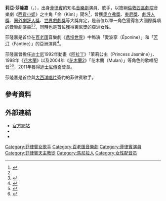 {{noteTA
|T=zh-cn:丽娅·萨隆加;zh-hk:麗雅·莎朗嘉;zh-tw:莉亞·莎隆嘉;
|1=zh-cn:丽娅;zh-hk:麗雅;zh-tw:莉亞;
|2=zh-cn:萨隆加;zh-hk:莎朗嘉;zh-tw:莎隆嘉;
}}
{{Infobox entertainer
| name = 莉亞·莎隆嘉
| type = 女演员
| image = Lea_Salonga_San_Francisco_Sept_16_2011.png
| caption = 莉亞·莎隆嘉於2011年9月16日在舊金山。
| birthdate = {{birth date and age|mf=yes|1971|2|22}}
| location = [[菲律賓|菲律賓]][[安格列市|安格列市]]與[[馬尼拉|馬尼拉]]
| birthname = Maria Lea Carmen Imutan Salonga
| spouse = {{marriage|-{zh-tw:勞勃;zh-cn:罗伯特;zh-hk:羅拔;}-·查爾斯·錢<!--Robert Charles Chien-->|Jan 10, 2004}}
| yearsactive = 1978年–至今
| occupation = 歌手、演員
| website = {{URL|www.leasalonga.com}}
| tonyawards = '''[[東尼獎|東尼獎音樂劇最佳女主角]]'''<br />1991年《'''[[西貢小姐|西貢小姐]]'''》
| awards = '''[[勞倫斯·奧立弗獎|奧立弗獎音樂劇最佳女主角]]'''<br />1990年《'''[[西貢小姐|西貢小姐]]'''》<br>'''[[劇評人獎|劇評人獎音樂劇最佳女主角]]'''<br />1991年《'''[[西貢小姐|西貢小姐]]'''》<br>'''[[圈外劇評人獎|圈外劇評人獎音樂劇最佳女主角]]'''<br />1991年《'''[[西貢小姐|西貢小姐]]'''》<br> '''[[世界戲劇獎|世界戲劇獎音樂劇最佳女主角]]'''<br />1991年《'''[[西貢小姐|西貢小姐]]'''》
}}
'''莉亞·莎隆嘉'''（{{lang-en|Lea Salonga}}，{{bd|1971年|2月22日|catIdx=S}}），出身[[菲律賓|菲律賓]]的知名[[音樂劇|音樂劇]]演員、歌手，以擔綱[[倫敦|倫敦]][[西區劇院|西區劇院]]音樂劇《[[西貢小姐|西貢小姐]]》之主角「金（Kim）」聞名<ref name="broadway.com">{{cite web|url=http://www.broadway.com/gen/Buzz_Star_File.aspx?ci=23104|title=Broadway.com Star Files|accessdate=2010-01-10|archive-date=2005-02-21|archive-url=https://web.archive.org/web/20050221175130/http://www.broadway.com/gen/Buzz_Star_File.aspx?ci=23104|dead-url=no}}</ref>，曾獲[[勞倫斯·奧立弗獎|奧立弗獎]]、[[東尼獎|東尼獎]]、[[劇評人獎|劇評人獎]]、[[圈外劇評人獎|圈外劇評人獎]]、[[世界戲劇獎|世界戲劇獎]]等大獎肯定，是首位以單一角色獲得各大國際獎項的音樂劇演員<ref name="broadway.com"/><ref name="audreymagazine.com">{{cite web|url=http://www.audreymagazine.com/February2005/Features01.asp|title=Audrey Magazine: "The Entertainer"|deadurl=yes|archiveurl=https://web.archive.org/web/20110319201419/http://www.audreymagazine.com/February2005/Features01.asp|archivedate=2011-03-19}}</ref>，同時也是首位獲得東尼獎的亞洲女性。

莎隆嘉是首位在[[百老匯|百老匯]]音樂劇《[[悲慘世界_(音樂劇)|悲慘世界]]》中飾演「愛波寧（Éponine）」和「[[芳汀|芳汀]]（Fantine）」的亞洲演員<ref>{{cite web|url=http://www.lesmis.com/pages/news/newsdetail.php?newskey=52|title=Les Miserables: "Tony Award winner to join cast as Fantine"|deadurl=yes|archiveurl=https://web.archive.org/web/20070808195117/http://www.lesmis.com/pages/news/newsdetail.php?newskey=52|archivedate=2007-08-08}}</ref>。

莎隆嘉曾擔任[[迪士尼|迪士尼]]1992年動畫《[[阿拉丁_(電影)|阿拉丁]]》「茉莉公主（Princess Jasmine）」、1998年《[[花木蘭_(1998年電影)|花木蘭]]》以及2004年《[[花木蘭2|花木蘭2]]》「花木蘭（Mulan）」等角色的歌唱配音<ref name="books.google.com">{{cite web|url=http://books.google.com/books?id=aIu8qmB_wxEC&pg=PA4&lpg=PA4&dq=lea+salonga+age+of+seven+biography&source=web&ots=rRix9KqXss&sig=TrTVhUCpX3zdSBGuPv5-iinCALE#PPA4,M1|title="The Right Way to Sing" by Linda Marquart: Lea Salonga Biography}}</ref><ref name="animenewsnetwork.com">{{cite web|url=http://www.animenewsnetwork.com/encyclopedia/people.php?id=22779|title=Anime News Network: Lea Salonga|accessdate=2010-01-10|archive-date=2009-03-18|archive-url=https://web.archive.org/web/20090318031141/http://www.animenewsnetwork.com/encyclopedia/people.php?id=22779|dead-url=no}}</ref>，2011年獲得[[迪士尼傳奇|迪士尼傳奇]]獎章。

莎隆嘉是首位與[[大西洋唱片|大西洋唱片]]簽約的菲律賓歌手。

== 參考資料 ==
{{reflist}}

== 外部連結 ==
*[http://www.leasalonga.com/ 官方網站] {{Wayback|url=http://www.leasalonga.com/ |date=20100209202115 }}
*{{ibdb|76739}}
*{{imdb name|0758964|莉亞·莎隆嘉}}
{{托尼奖最佳音乐剧女主角}}
{{Authority control}}
{{DEFAULTSORT:Salonga, Lea}}
[[Category:菲律賓女歌手|Category:菲律賓女歌手]]
[[Category:百老匯音樂劇|Category:百老匯音樂劇]]
[[Category:菲律賓演員|Category:菲律賓演員]]
[[Category:菲律賓天主教徒|Category:菲律賓天主教徒]]
[[Category:馬尼拉人|Category:馬尼拉人]]
[[Category:女性配音员|Category:女性配音员]]